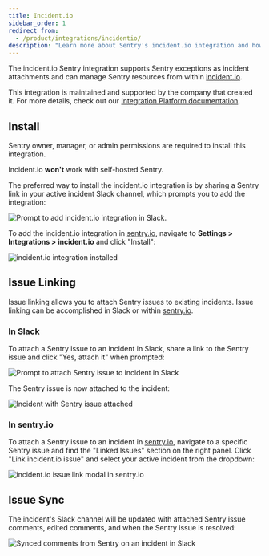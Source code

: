 ```yaml
---
title: Incident.io
sidebar_order: 1
redirect_from:
  - /product/integrations/incidentio/
description: "Learn more about Sentry's incident.io integration and how you can easily attach Sentry issues to ongoing incidents."
---
```


The incident.io Sentry integration supports Sentry exceptions as incident attachments and can manage Sentry resources from within [incident.io](https://incident.io/).

This integration is maintained and supported by the company that created it. For more details, check out our [Integration Platform documentation](/product/integrations/integration-platform/).

## Install

<Note>

Sentry owner, manager, or admin permissions are required to install this integration.

Incident.io **won't** work with self-hosted Sentry.

</Note>

The preferred way to install the incident.io integration is by sharing a Sentry link in your active incident Slack channel, which prompts you to add the integration:

![Prompt to add incident.io integration in Slack.](incidentio-slack-install.png)

To add the incident.io integration in [sentry.io](https://sentry.io), navigate to **Settings > Integrations > incident.io** and click "Install":

![incident.io integration installed](incidentio-install.png)

## Issue Linking

Issue linking allows you to attach Sentry issues to existing incidents. Issue linking can be accomplished in Slack or within [sentry.io](https://sentry.io).

### In Slack

To attach a Sentry issue to an incident in Slack, share a link to the Sentry issue and click "Yes, attach it" when prompted:

![Prompt to attach Sentry issue to incident in Slack](incidentio-attach-prompt.png)

The Sentry issue is now attached to the incident:

![Incident with Sentry issue attached](incidentio-attach-post.png)

### In sentry.io

To attach a Sentry issue to an incident in [sentry.io](https://sentry.io), navigate to a specific Sentry issue and find the "Linked Issues" section on the right panel. Click "Link incident.io issue" and select your active incident from the dropdown:

![incident.io issue link modal in sentry.io](incidentio-link-issue.png)

## Issue Sync

The incident's Slack channel will be updated with attached Sentry issue comments, edited comments, and when the Sentry issue is resolved:

![Synced comments from Sentry on an incident in Slack](incidentio-issue-sync.png)
